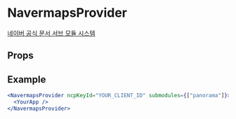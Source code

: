 
# NavermapsProvider

[네이버 공식 문서 서브 모듈 시스템](https://navermaps.github.io/maps.js.ncp/docs/tutorial-4-Submodules.html)

## Props

<Props of={NavermapsProvider} />

## Example

```jsx
<NavermapsProvider ncpKeyId="YOUR_CLIENT_ID" submodules={["panorama"]}>
  <YourApp />
</NavermapsProvider>
```

